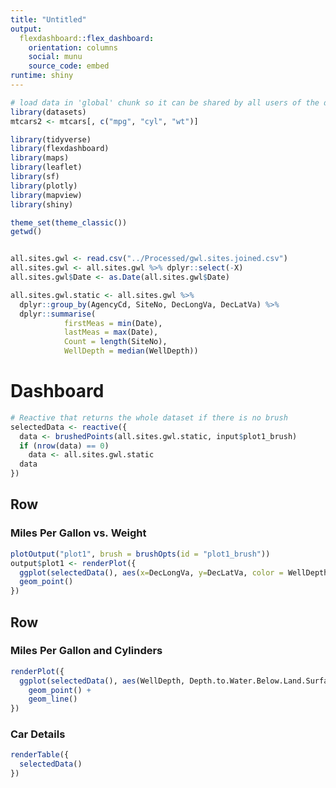 ```yaml
---
title: "Untitled"
output: 
  flexdashboard::flex_dashboard:
    orientation: columns
    social: munu
    source_code: embed
runtime: shiny
---
```


```r
# load data in 'global' chunk so it can be shared by all users of the dashboard
library(datasets)
mtcars2 <- mtcars[, c("mpg", "cyl", "wt")]

library(tidyverse)
library(flexdashboard)
library(maps)
library(leaflet)
library(sf)
library(plotly)
library(mapview)
library(shiny)

theme_set(theme_classic())
getwd()


all.sites.gwl <- read.csv("../Processed/gwl.sites.joined.csv")
all.sites.gwl <- all.sites.gwl %>% dplyr::select(-X)
all.sites.gwl$Date <- as.Date(all.sites.gwl$Date)

all.sites.gwl.static <- all.sites.gwl %>%
  dplyr::group_by(AgencyCd, SiteNo, DecLongVa, DecLatVa) %>%
  dplyr::summarise(
            firstMeas = min(Date),
            lastMeas = max(Date), 
            Count = length(SiteNo),
            WellDepth = median(WellDepth))

```


Dashboard
=======================================================================
```r
# Reactive that returns the whole dataset if there is no brush
selectedData <- reactive({
  data <- brushedPoints(all.sites.gwl.static, input$plot1_brush)
  if (nrow(data) == 0)
    data <- all.sites.gwl.static
  data
})
```

Row {data-height=650}
-----------------------------------------------------------------------

### Miles Per Gallon vs. Weight 

```r
plotOutput("plot1", brush = brushOpts(id = "plot1_brush"))
output$plot1 <- renderPlot({
  ggplot(selectedData(), aes(x=DecLongVa, y=DecLatVa, color = WellDepth)) +
  geom_point()
})
```

Row {data-height=350}
-----------------------------------------------------------------------

### Miles Per Gallon and Cylinders {data-width=400}

```r
renderPlot({
  ggplot(selectedData(), aes(WellDepth, Depth.to.Water.Below.Land.Surface.in.ft.)) + 
    geom_point() +
    geom_line()
})

```



### Car Details

```r
renderTable({
  selectedData()
})
```